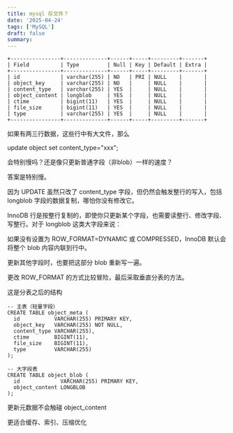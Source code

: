```yaml
---
title: mysql 存文件？
date: '2025-04-24'
tags: ['MySQL']
draft: false
summary:
---
```


```
+----------------+--------------+------+-----+---------+-------+
| Field          | Type         | Null | Key | Default | Extra |
+----------------+--------------+------+-----+---------+-------+
| id             | varchar(255) | NO   | PRI | NULL    |       |
| object_key     | varchar(255) | NO   |     | NULL    |       |
| content_type   | varchar(255) | YES  |     | NULL    |       |
| object_content | longblob     | YES  |     | NULL    |       |
| ctime          | bigint(11)   | YES  |     | NULL    |       |
| file_size      | bigint(11)   | YES  |     | NULL    |       |
| type           | varchar(255) | YES  |     | NULL    |       |
+----------------+--------------+------+-----+---------+-------+
```

如果有两三行数据，这些行中有大文件，那么

update object set content_type="xxx";

会特别慢吗？还是像只更新普通字段（非blob）一样的速度？

答案是特别慢。

因为 UPDATE 虽然只改了 content_type 字段，但仍然会触发整行的写入，包括 longblob 字段的数据复制，哪怕你没有修改它。

InnoDB 行是按整行复制的，即使你只更新某个字段，也需要读整行、修改字段、写整行。对于 longblob 这类大字段来说：

如果没有设置为 ROW_FORMAT=DYNAMIC 或 COMPRESSED，InnoDB 默认会将整个 blob 内容内联到行中。

更新其他字段时，也要把这部分 blob 重新写一遍。

更改 ROW_FORMAT 的方式比较冒险，最后采取垂直分表的方法。

这是分表之后的结构

```
-- 主表（轻量字段）
CREATE TABLE object_meta (
  id           VARCHAR(255) PRIMARY KEY,
  object_key   VARCHAR(255) NOT NULL,
  content_type VARCHAR(255),
  ctime        BIGINT(11),
  file_size    BIGINT(11),
  type         VARCHAR(255)
);

-- 大字段表
CREATE TABLE object_blob (
  id             VARCHAR(255) PRIMARY KEY,
  object_content LONGBLOB
);
```

更新元数据不会触碰 object_content

更适合缓存、索引、压缩优化
